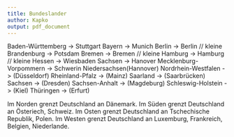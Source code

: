```yaml
---
title: Bundeslander
author: Kapko
output: pdf_document
---
```


Baden-Württemberg -> Stuttgart
Bayern -> Munich 
Berlin -> Berlin // kleine
Brandenburg -> Potsdam
Bremen -> Bremen // kleine
Hamburg -> Hamburg // kleine
Hessen -> Wiesbaden
Sachsen -> Hanover
Mecklenburg-Vorpommern -> Schwerin
Niedersachsen(Hannover)
Nordrhein-Westfalen -> (Düsseldorf)
Rheinland-Pfalz -> (Mainz)
Saarland -> (Saarbrücken)
Sachsen -> (Dresden)
Sachsen-Anhalt -> (Magdeburg)
Schleswig-Holstein -> (Kiel)
Thüringen -> (Erfurt)

Im Norden grenzt Deutschland an Dänemark.
Im Süden grenzt Deutschland an Österiech, Schweiz.
Im Osten grenzt Deutschland an Tschechische Republik, Polen.
Im Westen grenzt Deutschland an Luxemburg, Frankreich, Belgien, Niederlande.
